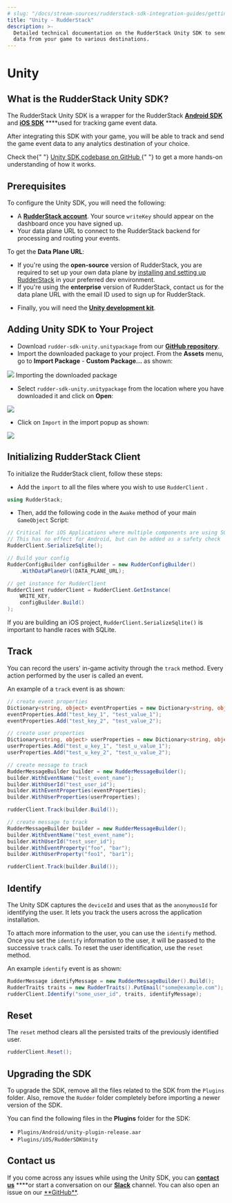 ```yaml
---
# slug: "/docs/stream-sources/rudderstack-sdk-integration-guides/getting-started-with-unity"
title: "Unity - RudderStack"
description: >-
  Detailed technical documentation on the RudderStack Unity SDK to send event
  data from your game to various destinations.
---
```


# Unity

## What is the RudderStack Unity SDK?

The RudderStack Unity SDK is a wrapper for the RudderStack [**Android SDK**](https://docs.rudderstack.com/rudderstack-sdk-integration-guides/rudderstack-android-sdk) and [**iOS SDK**](https://docs.rudderstack.com/rudderstack-sdk-integration-guides/rudderstack-ios-sdk) \*\*\*\*used for tracking game event data.

After integrating this SDK with your game, you will be able to track and send the game event data to any analytics destination of your choice.

<div class="successBlock">
  Check the{" "}
  <a href="https://github.com/rudderlabs/rudder-sdk-unity">
    Unity SDK codebase on GitHub
  </a>{" "}
  to get a more hands-on understanding of how it works.
</div>

## Prerequisites

To configure the Unity SDK, you will need the following:

- A [**RudderStack account**](https://app.rudderlabs.com/login). Your source `writeKey` should appear on the dashboard once you have signed up.
- Your data plane URL to connect to the RudderStack backend for processing and routing your events.

<div class="infoBlock">
To get the <strong>Data Plane URL</strong>:

<ul>
<li> If you're using the <strong>open-source</strong> version of RudderStack, you are required to set up your own data plane by <a href="../../get-started/installing-and-setting-up-rudderstack">installing and setting up RudderStack</a> in your preferred dev environment.</li>
<li> If you're using the <strong>enterprise</strong> version of RudderStack, contact us for the data plane URL with the email ID used to sign up for RudderStack.</li>
</ul>
</div>

- Finally, you will need the [**Unity development kit**](https://store.unity.com/download).

## Adding Unity SDK to Your Project

- Download `rudder-sdk-unity.unitypackage` from our [**GitHub repository**](https://github.com/rudderlabs/rudder-sdk-unity/raw/master/SDK/rudder-sdk-unity.unitypackage).
- Import the downloaded package to your project. From the **Assets** menu, go to **Import Package** - **Custom Package...** as shown:

<img src="../../../images/assets/unity1 (1) (2) (2).png" />
<span class="imageTitle">Importing the downloaded package</span>

- Select `rudder-sdk-unity.unitypackage` from the location where you have downloaded it and click on **Open**:

<img src="../../../images/assets/screenshot-2020-02-25-at-2.52.44-pm.png" />

- Click on `Import` in the import popup as shown:

<img src="../../../images/assets/screenshot-2020-02-25-at-2.54.29-pm.png" />

## Initializing RudderStack Client

To initialize the RudderStack client, follow these steps:

- Add the `import` to all the files where you wish to use `RudderClient` .

```csharp
using RudderStack;
```

- Then, add the following code in the `Awake` method of your main `GameObject` Script:

```csharp
// Critical for iOS Applications where multiple components are using SQLite
// This has no effect for Android, but can be added as a safety check
RudderClient.SerializeSqlite();

// Build your config
RudderConfigBuilder configBuilder = new RudderConfigBuilder()
    .WithDataPlaneUrl(DATA_PLANE_URL);

// get instance for RudderClient
RudderClient rudderClient = RudderClient.GetInstance(
    WRITE_KEY,
    configBuilder.Build()
);
```

<div class="warningBlock">
If you are building an iOS project, <code class="inline-code">RudderClient.SerializeSqlite()</code> is important to handle races with SQLite.

</div>

## Track

You can record the users' in-game activity through the `track` method. Every action performed by the user is called an event.

An example of a `track` event is as shown:

```csharp
// create event properties
Dictionary<string, object> eventProperties = new Dictionary<string, object>();
eventProperties.Add("test_key_1", "test_value_1");
eventProperties.Add("test_key_2", "test_value_2");

// create user properties
Dictionary<string, object> userProperties = new Dictionary<string, object>();
userProperties.Add("test_u_key_1", "test_u_value_1");
userProperties.Add("test_u_key_2", "test_u_value_2");

// create message to track
RudderMessageBuilder builder = new RudderMessageBuilder();
builder.WithEventName("test_event_name");
builder.WithUserId("test_user_id");
builder.WithEventProperties(eventProperties);
builder.WithUserProperties(userProperties);

rudderClient.Track(builder.Build());
```

```csharp
// create message to track
RudderMessageBuilder builder = new RudderMessageBuilder();
builder.WithEventName("test_event_name");
builder.WithUserId("test_user_id");
builder.WithEventProperty("foo", "bar");
builder.WithUserProperty("foo1", "bar1");

rudderClient.Track(builder.Build());
```

## Identify

The Unity SDK captures the `deviceId` and uses that as the `anonymousId` for identifying the user. It lets you track the users across the application installation.

To attach more information to the user, you can use the `identify` method. Once you set the `identify` information to the user, it will be passed to the successive `track` calls. To reset the user identification, use the `reset` method.

An example `identify` event is as shown:

```csharp
RudderMessage identifyMessage = new RudderMessageBuilder().Build();
RudderTraits traits = new RudderTraits().PutEmail("some@example.com");
rudderClient.Identify("some_user_id", traits, identifyMessage);
```

## Reset

The `reset` method clears all the persisted traits of the previously identified user.

```csharp
rudderClient.Reset();
```

## Upgrading the SDK

To upgrade the SDK, remove all the files related to the SDK from the `Plugins` folder. Also, remove the `Rudder` folder completely before importing a newer version of the SDK.

You can find the following files in the **Plugins** folder for the SDK:

- `Plugins/Android/unity-plugin-release.aar`
- `Plugins/iOS/RudderSDKUnity`

## Contact us

If you come across any issues while using the Unity SDK, you can [**contact us**](mailto:%20docs@rudderstack.com) \***\*or start a conversation on our [**Slack**](https://resources.rudderstack.com/join-rudderstack-slack) channel. You can also open an issue on our [**GitHub\*\*](https://github.com/rudderlabs/rudder-sdk-unity).
